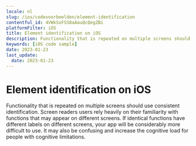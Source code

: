 ```yaml
---
locale: nl
slug: /ios/codevoorbeelden/element-identification
contentful_id: 4VWkSxFSS8aAauQcQegZBi
platformFilter: iOS
title: Element identification on iOS
description: Functionality that is repeated on multiple screens should use consistent identification.
keywords: [iOS code sample]
date: 2023-01-23
last_update:
  date: 2023-01-23
---
```


# Element identification on iOS

Functionality that is repeated on multiple screens should use consistent identification. Screen readers users rely heavily on their familiarity with functions that may appear on different screens. If identical functions have different labels on different screens, your app will be considerably more difficult to use. It may also be confusing and increase the cognitive load for people with cognitive limitations.

<CodeSample id="element-identification" locale="nl" platform="ios"/>
